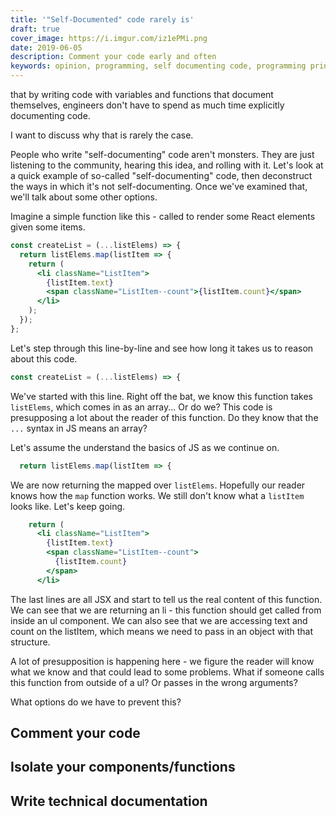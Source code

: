 ```yaml
---
title: '"Self-Documented" code rarely is'
draft: true
cover_image: https://i.imgur.com/iz1ePMi.png
date: 2019-06-05
description: Comment your code early and often
keywords: opinion, programming, self documenting code, programming principles
---
```


<!-- You've probably heard someone talk about "self-documenting" code. The idea is -->

that by writing code with variables and functions that document themselves,
engineers don't have to spend as much time explicitly documenting code.

I want to discuss why that is rarely the case.

People who write "self-documenting" code aren't monsters. They are just
listening to the community, hearing this idea, and rolling with it. Let's look
at a quick example of so-called "self-documenting" code, then deconstruct the
ways in which it's not self-documenting. Once we've examined that, we'll talk
about some other options.

Imagine a simple function like this - called to render some React elements given
some items.

```jsx
const createList = (...listElems) => {
  return listElems.map(listItem => {
    return (
      <li className="ListItem">
        {listItem.text}
        <span className="ListItem--count">{listItem.count}</span>
      </li>
    );
  });
};
```

Let's step through this line-by-line and see how long it takes us to reason
about this code.

```jsx
const createList = (...listElems) => {
```

We've started with this line. Right off the bat, we know this function takes
`listElems`, which comes in as an array... Or do we? This code is presupposing a
lot about the reader of this function. Do they know that the `...` syntax in JS
means an array?

Let's assume the understand the basics of JS as we continue on.

```jsx
  return listElems.map(listItem => {
```

We are now returning the mapped over `listElems`. Hopefully our reader knows how
the `map` function works. We still don't know what a `listItem` looks like.
Let's keep going.

```jsx
    return (
      <li className="ListItem">
        {listItem.text}
        <span className="ListItem--count">
          {listItem.count}
        </span>
      </li>
```

The last lines are all JSX and start to tell us the real content of this
function. We can see that we are returning an li - this function should get
called from inside an ul component. We can also see that we are accessing text
and count on the listItem, which means we need to pass in an object with that
structure.

A lot of presupposition is happening here - we figure the reader will know what
we know and that could lead to some problems. What if someone calls this
function from outside of a ul? Or passes in the wrong arguments?

What options do we have to prevent this?

## Comment your code

## Isolate your components/functions

## Write technical documentation
